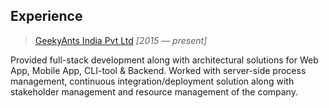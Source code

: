 ## Experience

> [GeekyAnts India Pvt Ltd](https://geekyants.com) *[2015 — present]*

Provided full-stack development along with architectural solutions for Web App, Mobile App, CLI-tool & Backend. Worked with server-side process management, continuous integration/deployment solution along with stakeholder management and resource management of the company.